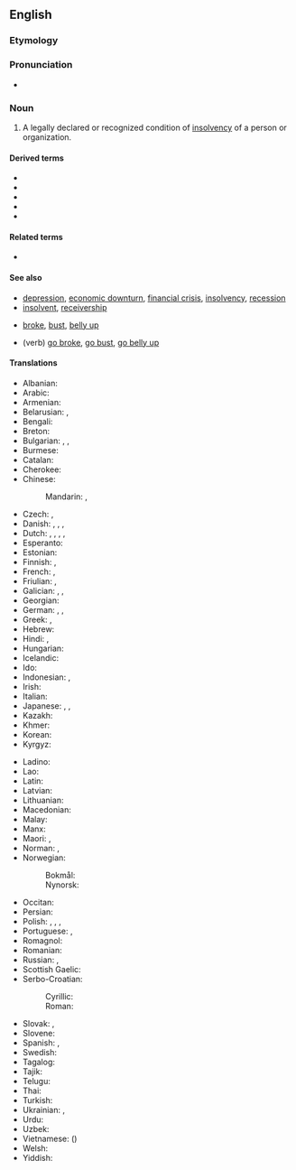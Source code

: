 ==English==
{{wikipedia}}

===Etymology===
{{suffix|en|bankrupt|cy}}

===Pronunciation===
* {{IPA|en|/ˈbæŋk.ɹʌp(t).si/}}

===Noun===
{{en-noun|~}}

# {{lb|en|finance|law}} A legally declared or recognized condition of [[insolvency]] of a person or organization.

====Derived terms====
* {{l|en|bankr.}}
* {{l|en|bankruptcy order}}
* {{l|en|email bankruptcy}}
* {{l|en|moral bankruptcy}}
* {{l|en|pre-packaged bankruptcy}}

====Related terms====
* {{l|en|bankrupt}}

====See also====
* [[depression]], [[economic downturn]], [[financial crisis]], [[insolvency]], [[recession]]
* [[insolvent]], [[receivership]]
* {{qualifier|slang}} [[broke]], [[bust]], [[belly up]]
* (verb) {{qualifier|slang}} [[go broke]], [[go bust]], [[go belly up]]

====Translations====
{{trans-top|legally declared or recognised condition of insolvency}}
* Albanian: {{t+|sq|falimentim|m}}
* Arabic: {{t+|ar|إِفْلَاس|m}}
* Armenian: {{t+|hy|սնանկություն}}
* Belarusian: {{t|be|банкру́цтва|n}}, {{t|be|банкро́цтва|n}}
* Bengali: {{t+|bn|দেউলিয়া}}
* Breton: {{t-needed|br}}
* Bulgarian: {{t+|bg|фали́т|m}}, {{t+|bg|банкру́т|m}}, {{t+|bg|несъстоя́телност|f}}
* Burmese: {{t|my|ဒေဝါလီခံခြင်း}}
* Catalan: {{t+|ca|fallida|f}}
* Cherokee: {{t|chr|ᏗᎵᏍᏆᎳᏍᏗᏱ}}
* Chinese:
*: Mandarin: {{t+|zh|破產}}, {{t+|zh|破产|tr=pòchǎn}}
* Czech: {{t+|cs|úpadek|m}}, {{t+|cs|bankrot|m}}
* Danish: {{t|da|konkurs|c}} {{q|legal}}, {{t|da|betalingsstandsning|c}} {{q|legal, cesession of payment to creditors}}, {{t|da|fallit|c}}, {{t|da|bankerot|c}}
* Dutch: {{t+|nl|faillissement|n}}, {{t+|nl|bankroet|n}}, {{t+|nl|failliet|n}}, {{t+|nl|faling|f}}, {{t|nl|surseance van betaling|m|f}}
* Esperanto: {{t|eo|bankroto}}
* Estonian: {{t|et|pankrot}}
* Finnish: {{t+|fi|konkurssi}}, {{t+|fi|vararikko}}
* French: {{t+|fr|faillite|f}}, {{t+|fr|banqueroute|f}}
* Friulian: {{t|fur|faliment}}, {{t|fur|bancjerote|f}}
* Galician: {{t|gl|bancarrota|f}}, {{t|gl|quebra|f}}, {{t|gl|creba|f}}
* Georgian: {{t|ka|ბანკროტობა}}
* German: {{t+|de|Bankrott|m}}, {{t+|de|Pleite|f}}, {{t+|de|Konkurs|m}}
* Greek: {{t+|el|πτώχευση|f}}, {{t+|el|χρεωκοπία|f}}
* Hebrew: {{t+|he|פשיטת רגל|f|tr=pshitat-régel|alt=פְּשִׁיטַת־רֶגֶל}}
* Hindi: {{t+|hi|दिवाला|m}}, {{t|hi|दिवालियापन|m}}
* Hungarian: {{t+|hu|csőd}}
* Icelandic: {{t+|is|gjaldþrot|n}}
* Ido: {{t+|io|bankroto}}
* Indonesian: {{t+|id|bangkrut}}, {{t+|id|kebangkrutan}}
* Irish: {{t-needed|ga}}
* Italian: {{t+|it|bancarotta|f}}
* Japanese: {{t+|ja|破産|tr=はさん, hasan}}, {{t+|ja|破綻|tr=はたん, hatan}}, {{t+|ja|倒産|tr=とうさん, tōsan}}
* Kazakh: {{t|kk|банкроттық}}
* Khmer: {{t|km|ធនក្ស័យ}}
* Korean: {{t+|ko|파산(破産)}}
* Kyrgyz: {{t|ky|банкроттук}}
{{trans-mid}}
* Ladino: {{t|lad|falimento|m}}
* Lao: {{t+|lo|ການລົ້ມລະລາຍ}}
* Latin: {{t|la|dēcoctiō|f}}
* Latvian: {{t|lv|bankrots|m}}
* Lithuanian: {{t+|lt|bankrotas|m}}
* Macedonian: {{t|mk|банкро́т|m}}
* Malay: {{t+|ms|kemuflisan}}
* Manx: {{t-needed|gv}}
* Maori: {{t|mi|pēkerapu}}, {{t|mi|pēkeraputanga}}
* Norman: {{t|nrf|banqueroute|f}}, {{t|nrf|d'sastre|m}}
* Norwegian:
*: Bokmål: {{t|nb|konkurs|m}}
*: Nynorsk: {{t|nn|konkurs|m}}
* Occitan: {{t-needed|oc}}
* Persian: {{t+|fa|ورشکستگی|tr=varšekastegi}}
* Polish: {{t+|pl|bankructwo|n}}, {{t+|pl|plajta|f}}, {{t+|pl|upadłość|f}}, {{t+|pl|niewypłacalność|f}}
* Portuguese: {{t+|pt|falência|f}}, {{t+|pt|bancarrota|f}}
* Romagnol: {{t-needed|rgn}}
* Romanian: {{t+|ro|faliment|n}}
* Russian: {{t+|ru|банкро́тство|n}}, {{t+|ru|несостоя́тельность|f}}
* Scottish Gaelic: {{t|gd|briseadh|m}}
* Serbo-Croatian:
*: Cyrillic: {{t|sh|сте̏ча̄ј|m}}
*: Roman: {{t+|sh|stȅčāj|m}}
* Slovak: {{t|sk|bankrot|m}}, {{t|sk|úpadok|m}}
* Slovene: {{t|sl|stečaj|m}}
* Spanish: {{t+|es|bancarrota|f}}, {{t+|es|quiebra|f}}
* Swedish: {{t+|sv|konkurs|c}}
* Tagalog: {{t|tl|kiyebra}}
* Tajik: {{t|tg|шикаст}}
* Telugu: {{t|te|దివాళా తీయు}}
* Thai: {{t+|th|การล้มละลาย}}
* Turkish: {{t+|tr|iflas}}
* Ukrainian: {{t+|uk|банкру́тство|n}}, {{t+|uk|банкро́тство|n}}
* Urdu: {{t|ur|دیوالیہ پن|m}}
* Uzbek: {{t+|uz|bankrotlik}}
* Vietnamese: {{t+|vi|phá sản}} ({{t|vi|破產}})
* Welsh: {{t-needed|cy}}
* Yiddish: {{t|yi|באַנקראָטירונג|f}}
{{trans-bottom}}